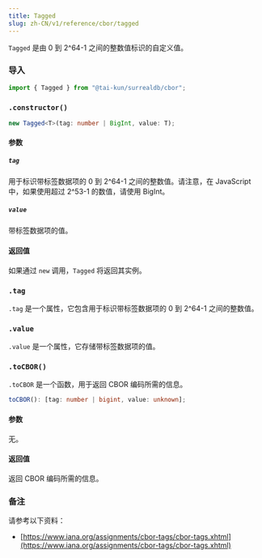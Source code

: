 ```yaml
---
title: Tagged
slug: zh-CN/v1/reference/cbor/tagged
---
```



`Tagged` 是由 0 到 2^64-1 之间的整数值标识的自定义值。

### 导入

```ts
import { Tagged } from "@tai-kun/surrealdb/cbor";
```

### `.constructor()`

```ts
new Tagged<T>(tag: number | BigInt, value: T);
```

#### 参数

##### `tag`

用于标识带标签数据项的 0 到 2^64-1 之间的整数值。请注意，在 JavaScript 中，如果使用超过 2^53-1 的数值，请使用 BigInt。

##### `value`

带标签数据项的值。

#### 返回值

如果通过 `new` 调用，`Tagged` 将返回其实例。

### `.tag` <Badge variant="instance" /><Badge variant="property" />

`.tag` 是一个属性，它包含用于标识带标签数据项的 0 到 2^64-1 之间的整数值。

### `.value` <Badge variant="instance" /><Badge variant="property" />

`.value` 是一个属性，它存储带标签数据项的值。

### `.toCBOR()` <Badge variant="instance" /><Badge variant="method" />

`.toCBOR` 是一个函数，用于返回 CBOR 编码所需的信息。

```ts
toCBOR(): [tag: number | bigint, value: unknown];
```

#### 参数

无。

#### 返回值

返回 CBOR 编码所需的信息。

### 备注

请参考以下资料：

- [https://www.iana.org/assignments/cbor-tags/cbor-tags.xhtml](https://www.iana.org/assignments/cbor-tags/cbor-tags.xhtml)
